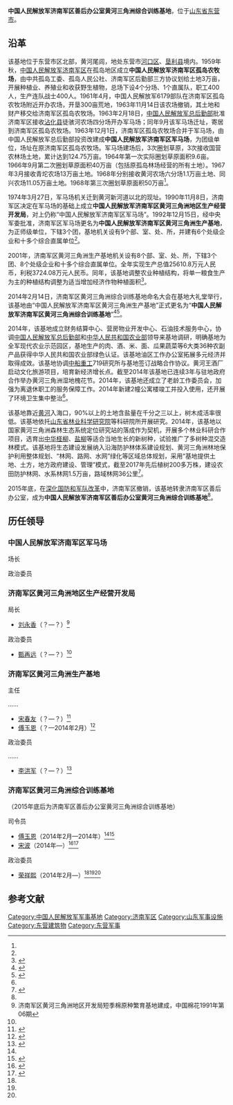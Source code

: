 {{Infobox PRCG
|color = darkgreen
|机构名称 = 中国人民解放军济南军区善后办公室黄河三角洲综合训练基地
|上级机构 = [[中国人民解放军济南军区|中国人民解放军济南军区]]善后办公室
|机构类型 = 中国人民解放军济南军区善后办公室直属单位
|军事级别 = 
|标志1 = China Emblem PLA.svg
|标志1说明 = [[中国人民解放军军徽|中国人民解放军军徽]]
|职位1 = 司令员
|人员1 = [[宋波|宋波]]
|衔级1 = 
|职位2 = 政治委员
|人员2 = [[荣祥熙|荣祥熙]]
|职位3 =
|人员3 =
|职位4 =
|人员4 =
|地址1 =[[山东省|山东省]][[东营市|东营市]]
|成立时间 =
|a=
|b=
|c=
|d=
|E=
|e=
}}

'''中国人民解放军济南军区善后办公室黄河三角洲综合训练基地'''，位于[[山东省|山东省]][[东营市|东营市]]。

==沿革==
该基地位于东营市区北部，黄河尾闾，地处东营市[[河口区|河口区]]、[[垦利县|垦利县]]境内。1959年秋，[[中国人民解放军济南军区|中国人民解放军济南军区]]在孤岛地区成立'''中国人民解放军济南军区孤岛农牧场'''，由中共孤岛工委、孤岛人民公社、济南军区后勤部三方协议划给土地3万亩，开展种植业、养殖业和收获野生植物，总场下设4个分场、1个直属队，职工400人，生产连队战士400人。1961年4月，中国人民解放军6179部队在济南军区孤岛农牧场附近开办农场，开垦300亩荒地，1963年11月14日该农场撤销，其土地和财产移交给济南军区孤岛农牧场。1963年2月18日，[[中国人民解放军总后勤部|中国人民解放军总后勤部]]批准济南军区接收[[沾化县|沾化县]]徒骇河农场四分场开办军马场；同年9月该军马场迁址，寄居到济南军区孤岛农牧场。1963年12月1日，济南军区孤岛农牧场合并于军马场，由中国人民解放军总后勤部投资改建成'''中国人民解放军济南军区军马场'''，为团级单位，场址在原济南军区孤岛农牧场。军马场建场后，3次圈划草原，3次接收国营农林场土地，累计达到124.75万亩。1964年第一次实际圈划草原面积9.6亩。1966年9月第二次圈划草原面积40万亩（包括原孤岛林场经营的所有土地）。1967年3月接收青坨农场13万亩土地。1968年分别接收黄河农场六分场1.1万亩土地、同兴农场11.05万亩土地。1968年第三次圈划草原面积50万亩<ref name=dygtzyz/>。

1974年3月27日，军马场机关迁到黄河新河道以北的现址。1990年11月8日，济南军区决定在军马场的基础上成立'''中国人民解放军济南军区黄河三角洲地区生产经营开发局'''，对上仍称“中国人民解放军济南军区军马场”。1992年12月15日，经中央军委批准，济南军区军马场更名为'''中国人民解放军济南军区黄河三角洲生产基地'''，为正师级单位，下辖3个团，基地机关设有9个部、室、处、所，并建有6个处级企业和十多个综合直属单位<ref name=dygtzyz/>。

2001年，济南军区黄河三角洲生产基地机关设有8个部、室、处、所，下辖3个团、8个处级企业和十多个综合直属单位。全年实现生产总值25610.8万元人民币，利税3724.08万元人民币。同年，该基地调整农业种植结构，将单一粮食生产为主的种植结构调整为适当增加经济作物种植面积<ref name=dygtzyz>{{Cite web |url = http://www.dongying.gov.cn/html/2006/10-19/06101902381045982.htm |title = 东营市国土资源志 第十二篇 第一章 济南军区生产基地用地 |author =  |date = 2006-10-19 |publisher = 中国东营 |language =  |accessdate =  |quote =  |archive-url = https://web.archive.org/web/20170405170243/http://www.dongying.gov.cn/html/2006/10-19/06101902381045982.htm |archive-date = 2017-04-05 |dead-url = yes }}</ref>。

2014年2月14日，济南军区黄河三角洲综合训练基地命名大会在基地大礼堂举行，该基地由“中国人民解放军济南军区黄河三角洲生产基地”正式更名为“'''中国人民解放军济南军区黄河三角洲综合训练基地'''”<ref name=jijun>{{Cite web|url = http://www.dongying.gov.cn/html/2016-01/16010516132931709.html|title = 济军综合训练基地|author = |date = 2016-01-05|publisher = 中国东营|language = |accessdate = |quote = |archive-date = 2017-04-05|archive-url = https://web.archive.org/web/20170405170236/http://www.dongying.gov.cn/html/2016-01/16010516132931709.html|dead-url = yes}}</ref><ref name=dyw>{{Cite web |url = http://news.dongyingnews.cn/system/2014/02/14/010425058.shtml |title = 济南军区黄河三角洲综合训练基地命名大会举行 |author =  |date = 2014-02-14 |publisher = 东营网 |language =  |accessdate =  |quote =  |archive-url = https://web.archive.org/web/20151102061326/http://news.dongyingnews.cn/system/2014/02/14/010425058.shtml |archive-date = 2015-11-02 |dead-url = yes }}</ref>。

2014年，该基地成立财务结算中心、营房物业开发中心、石油技术服务中心，协调[[中国人民解放军总后勤部|中国人民解放军总后勤部]]和[[中华人民共和国农业部|中华人民共和国农业部]]领导来基地调研，明确基地为全军现代农业示范园区，基地生产的肉、酒、米、面、瓜果蔬菜等6大类36种农副产品获得中华人民共和国农业部绿色认证。该基地油区工作办公室拓展多元经济并取得成效。该基地协调[[中船重工|中船重工]]719研究所与基地签订战略合作协议。黄河王酒厂启动文化旅游项目，培育新经济增长点。截至2014年该基地已连续3年与驻地政府合作举办黄河三角洲湿地槐花节。2014年，该基地还成立了老龄工作委员会，加强为离退休职工的服务保障工作。2014年新建2幢公寓楼竣工并投入使用，还开展了环境卫生集中整治<ref name=jijun/>。

该基地靠近[[黄河|黄河]]入海口，90%以上的土地含盐量在千分之三以上，树木成活率很低。该基地依托[[山东省林业科学研究院|山东省林业科学研究院]]等科研院所开展研究。2014年，该基地以国家黄河三角洲森林生态系统定位研究站的落成作为契机，开展多个林业科研合作项目，选育出[[中华柽柳|中华柽柳]]、[[盐柳|盐柳]]等适合当地生长的新树种，试验推广了多树种混交造林模式。该基地将生态建设发展纳入沿海防护林体系建设规划、黄河三角洲林地保护利用整体规划、“林网、路网、水网”绿化等区域总体规划，采用“基地提供土地、土方，地方政府建设、管理”模式，截至2017年先后植树200多万株，建设农田防护林网、水系林网1.5万亩，路域林网36公里<ref name=gfb>{{Cite web  |url =http://www.mod.gov.cn/education/2017-03/12/content_4775257_2.htm  |title =部队积极参加国家生态文明建设  |author =  |date =2017-03-12  |publisher =中华人民共和国国防部  |language =  |accessdate =  |quote =  |archive-date =2019-01-23  |archive-url =https://web.archive.org/web/20190123231443/http://www.mod.gov.cn/education/2017-03/12/content_4775257_2.htm  |dead-url =no  }}</ref>。

2015年底，在[[深化国防和军队改革|深化国防和军队改革]]中，济南军区撤销，该基地转隶济南军区善后办公室，成为'''中国人民解放军济南军区善后办公室黄河三角洲综合训练基地'''<ref name=gfb/>。

==历任领导==
===中国人民解放军济南军区军马场===
{{col-begin}}
{{col-2}}
; 场长

{{col-2}}
; 政治委员

{{col-end}}

===济南军区黄河三角洲地区生产经营开发局===
{{col-begin}}
{{col-2}}
; 局长
*[[刘永香|刘永香]]（？—？）<ref name=zgmh>济南军区黄河三角洲地区开发局短季棉原种繁育基地建成，中国棉花1991年第06期</ref>
{{col-2}}
; 政治委员
*[[甄再远|甄再远]]（？—？）<ref name=zgmh/>
{{col-end}}

===济南军区黄河三角洲生产基地===
{{col-begin}}
{{col-2}}
; 主任

……
*[[宋春友|宋春友]]（？—？）<ref>{{Cite web |url = http://www.gaoduankeji.com/news_xx.aspx?id=780 |title = 济南军区黄学禄政委等参加关于黄河三角洲盐碱地改良工作座谈会 |author =  |date = 2013-09-20 |publisher = 山东高端科技工程研究院 |language =  |accessdate =  |quote =  |archive-url = https://web.archive.org/web/20170404220625/http://www.gaoduankeji.com/news_xx.aspx?id=780 |archive-date = 2017-04-04 |dead-url = yes }}</ref>
*[[傅玉恩|傅玉恩]]（？—2014年2月）<ref>{{Cite web |url = http://www.lawxp.com/case/c6028599.html |title = 申诉人李◑◑因与被申诉人赵◑◑、原审上诉人东营市河口◑◑◑◑◑综合加工厂、原审被上诉人中国人民解放军◑◑◑◑◑河三角洲生产基地建设工程施工合同纠纷一案 |author =  |date = 2014-08-15 |publisher = 汇法网 |language =  |accessdate =  |quote =  |archive-date = 2019-02-20 |archive-url = https://web.archive.org/web/20190220014445/https://www.lawxp.com/case/c6028599.html |dead-url = no }}</ref>
{{col-2}}
; 政治委员

……
*[[李洪军|李洪军]]（？—？）<ref>{{Cite web |url = http://www.dongying.gov.cn/html/2012-07/12072814272942339.html |title = 送上节日的问候和美好祝福 |author =  |date = 2012-07-28 |publisher = 中国东营 |language =  |accessdate =  |quote =  |archive-url = https://web.archive.org/web/20170405170239/http://www.dongying.gov.cn/html/2012-07/12072814272942339.html |archive-date = 2017-04-05 |dead-url = yes }}</ref>

{{col-end}}

===济南军区黄河三角洲综合训练基地===
（2015年底后为济南军区善后办公室黄河三角洲综合训练基地）
{{col-begin}}
{{col-2}}
; 司令员
*[[傅玉恩|傅玉恩]]（2014年2月—2014年）<ref name=dyw/><ref name=elysii>{{Cite web |url = http://www.saas.ac.cn/saas/?content-2180.html |title = 我院优质水稻试验示范基地暨博士科研工作站在济南军区综合训练基地揭牌 |author =  |date = 2014-08-29 |publisher = 山东省农业科学院 |language =  |accessdate =  |quote =  |archive-date = 2017-11-13 |archive-url = https://web.archive.org/web/20171113003810/http://www.saas.ac.cn/saas/?content-2180.html |dead-url = no }}</ref>
*[[宋波|宋波]]（2014年—）<ref name=shengli>{{Cite web |url = http://slof.sinopec.com/slof/news/com_news/20170117/news_20170117_307480952292.shtml |title = 黄河三角洲综合训练基地领导来胜利油田座谈交流 |author =  |date = 2017-01-17 |publisher = 中国石化胜利油田 |language =  |accessdate =  |quote =  |archive-date = 2017-04-05 |archive-url = https://web.archive.org/web/20170405073608/http://slof.sinopec.com/slof/news/com_news/20170117/news_20170117_307480952292.shtml |dead-url = no }}</ref><ref>{{Cite web |url = http://sd.ifeng.com/dongying/lingdaoyaowen/detail_2015_01/08/3398920_0.shtml |title = 刘士合会见济军基地领导 |author =  |date = 2015-01-08 |publisher = 凤凰网 |language =  |accessdate =  |quote =  |archive-date = 2017-04-04 |archive-url = https://web.archive.org/web/20170404220705/http://sd.ifeng.com/dongying/lingdaoyaowen/detail_2015_01/08/3398920_0.shtml |dead-url = no }}</ref>

{{col-2}}
; 政治委员
*[[荣祥熙|荣祥熙]]（2014年2月—）<ref name=dyw/><ref name=shengli/><ref name=elysii/>
{{col-end}}

==参考文献==
{{Reflist|2}}

[[Category:中国人民解放军军事基地|Category:中国人民解放军军事基地]]
[[Category:济南军区|Category:济南军区]]
[[Category:山东军事设施|Category:山东军事设施]]
[[Category:东营建筑物|Category:东营建筑物]]
[[Category:东营军事|Category:东营军事]]